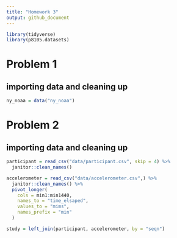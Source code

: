 ```yaml
---
title: "Homework 3"
output: github_document
---
```


```r
library(tidyverse)
library(p8105.datasets)
```

# Problem 1

## importing data and cleaning up
```r
ny_noaa = data("ny_noaa")
```

# Problem 2

## importing data and cleaning up
```r
participant = read_csv("data/participant.csv", skip = 4) %>% 
  janitor::clean_names()

accelerometer = read_csv("data/accelerometer.csv",) %>% 
  janitor::clean_names() %>% 
  pivot_longer(
    cols = min1:min1440,
    names_to = "time_elsaped",
    values_to = "mims",
    names_prefix = "min"
  )

study = left_join(participant, accelerometer, by = "seqn")

```

